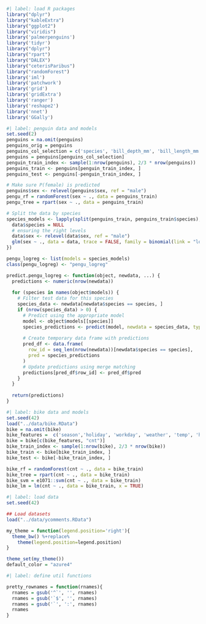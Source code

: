 ```r
#| label: load R packages
library("dplyr")
library("kableExtra")
library("ggplot2")
library("viridis")
library('palmerpenguins')
library('tidyr')
library("dplyr")
library("rpart")
library("DALEX")
library("ceterisParibus")
library("randomForest")
library('iml')
library('patchwork')
library('grid')
library('gridExtra')
library('ranger')
library('reshape2')
library('nnet')
library('GGally')
```

```r
#| label: penguin data and models
set.seed(2)
penguins = na.omit(penguins)
penguins_orig = penguins
penguins_col_selection = c('species', 'bill_depth_mm', 'bill_length_mm', 'flipper_length_mm', 'sex', 'body_mass_g') 
penguins = penguins[penguins_col_selection] 
penguin_train_index <- sample(1:nrow(penguins), 2/3 * nrow(penguins))
penguins_train <- penguins[penguin_train_index, ]
penguins_test <- penguins[-penguin_train_index, ]

# Make sure P(female) is predicted
penguins$sex <- relevel(penguins$sex, ref = "male")
pengu_rf = randomForest(sex ~ ., data = penguins_train)
pengu_tree = rpart(sex ~ ., data = penguins_train)

# Split the data by species
species_models <- lapply(split(penguins_train, penguins_train$species), function(data) {
  data$species = NULL
  # ensuring the right levels
  data$sex <- relevel(data$sex, ref = "male")
  glm(sex ~ ., data = data, trace = FALSE, family = binomial(link = "logit"))
})

pengu_logreg <- list(models = species_models)
class(pengu_logreg) <- "pengu_logreg"

predict.pengu_logreg <- function(object, newdata, ...) {
  predictions <- numeric(nrow(newdata))
  
  for (species in names(object$models)) {
    # Filter test data for this species
    species_data <- newdata[newdata$species == species, ]
    if (nrow(species_data) > 0) {
      # Predict using the appropriate model
      model <- object$models[[species]]
      species_predictions <- predict(model, newdata = species_data, type = "response", ...)
      
      # Create temporary data frame with predictions
      pred_df <- data.frame(
        row_id = seq_len(nrow(newdata))[newdata$species == species],
        pred = species_predictions
      )
      # Update predictions using merge matching
      predictions[pred_df$row_id] <- pred_df$pred
    }
  }
  
  return(predictions)
}

```



```r
#| label: bike data and models
set.seed(42)
load("../data/bike.RData")
bike = na.omit(bike)
bike_features =  c('season','holiday', 'workday', 'weather', 'temp', 'hum', 'windspeed',  "cnt_2d_bfr")
bike = bike[c(bike_features, "cnt")]
bike_train_index <- sample(1:nrow(bike), 2/3 * nrow(bike))
bike_train <- bike[bike_train_index, ]
bike_test <- bike[-bike_train_index, ]

bike_rf = randomForest(cnt ~ ., data = bike_train)
bike_tree = rpart(cnt ~ ., data = bike_train)
bike_svm = e1071::svm(cnt ~ ., data = bike_train)
bike_lm = lm(cnt ~ ., data = bike_train, x = TRUE)
```


```r
#| label: load data
set.seed(42)

## Load datasets
load("../data/ycomments.RData")
```

```r
my_theme = function(legend.position='right'){
  theme_bw() %+replace%
    theme(legend.position=legend.position)
}

theme_set(my_theme())
default_color = "azure4"
```


```r
#| label: define util functions

pretty_rownames = function(rnames){
  rnames = gsub('^`', '', rnames)
  rnames = gsub('`$', '', rnames)
  rnames = gsub('`', ':', rnames)
  rnames
}

```

